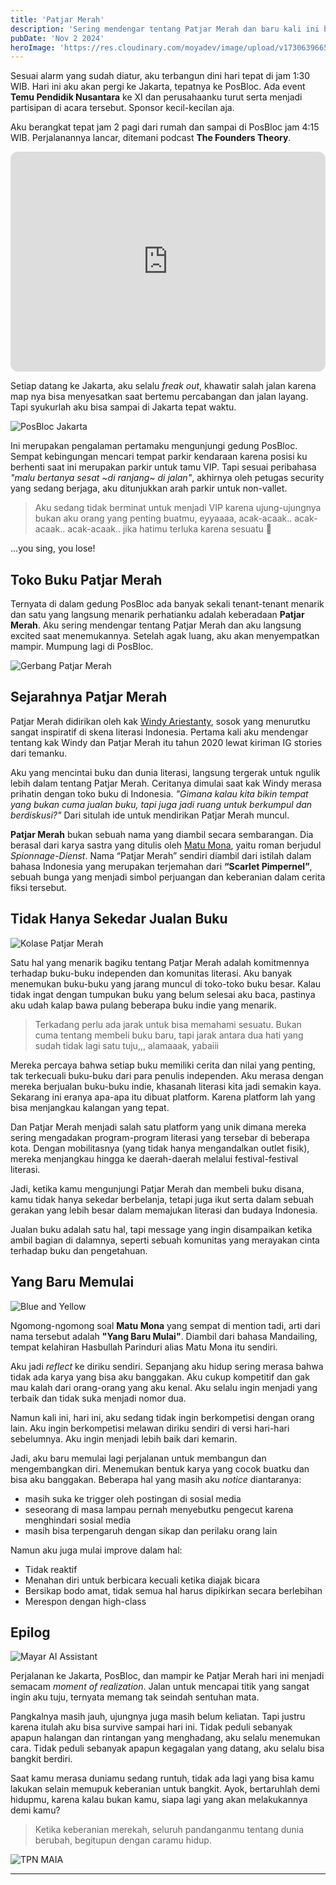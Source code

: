 ```yaml
---
title: 'Patjar Merah'
description: 'Sering mendengar tentang Patjar Merah dan baru kali ini bisa mengunjungi toko bukunya'
pubDate: 'Nov 2 2024'
heroImage: 'https://res.cloudinary.com/moyadev/image/upload/v1730639665/sena/patjarmerah_fcccrm.jpg'
---
```


Sesuai alarm yang sudah diatur, aku terbangun dini hari tepat di jam 1:30 WIB. Hari ini aku akan pergi ke Jakarta, tepatnya ke PosBloc. Ada event **Temu Pendidik Nusantara** ke XI dan perusahaanku turut serta menjadi partisipan di acara tersebut. Sponsor kecil-kecilan aja. 

Aku berangkat tepat jam 2 pagi dari rumah dan sampai di PosBloc jam 4:15 WIB. Perjalanannya lancar, ditemani podcast **The Founders Theory**. 

<iframe style="border-radius:12px" src="https://open.spotify.com/embed/episode/4WF2r34fmvjDwcmzNvXk2O?utm_source=generator" width="100%" height="352" frameBorder="0" allowfullscreen="" allow="autoplay; clipboard-write; encrypted-media; fullscreen; picture-in-picture" loading="lazy"></iframe>

Setiap datang ke Jakarta, aku selalu *freak out*, khawatir salah jalan karena map nya bisa menyesatkan saat bertemu percabangan dan jalan layang. Tapi syukurlah aku bisa sampai di Jakarta tepat waktu. 

![PosBloc Jakarta](https://res.cloudinary.com/moyadev/image/upload/v1730640405/sena/tpn/posbloc_dhjhoe.jpg)

Ini merupakan pengalaman pertamaku mengunjungi gedung PosBloc. Sempat kebingungan mencari tempat parkir kendaraan karena posisi ku berhenti saat ini merupakan parkir untuk tamu VIP. Tapi sesuai peribahasa *"malu bertanya sesat ~di ranjang~ di jalan"*, akhirnya oleh petugas security yang sedang berjaga, aku ditunjukkan arah parkir untuk non-vallet. 

> Aku sedang tidak berminat untuk menjadi VIP karena ujung-ujungnya bukan aku orang yang penting buatmu, eyyaaaa, acak-acaak.. acak-acaak.. acak-acaak.. jika hatimu terluka karena sesuatu 🎵

...you sing, you lose!

## Toko Buku Patjar Merah

Ternyata di dalam gedung PosBloc ada banyak sekali tenant-tenant menarik dan satu yang langsung menarik perhatianku adalah keberadaan **Patjar Merah**. Aku sering mendengar tentang Patjar Merah dan aku langsung excited saat menemukannya. Setelah agak luang, aku akan menyempatkan mampir. Mumpung lagi di PosBloc. 

![Gerbang Patjar Merah](https://res.cloudinary.com/moyadev/image/upload/v1730641397/sena/tpn/gate_j0pn51.jpg)

## Sejarahnya Patjar Merah

Patjar Merah didirikan oleh kak [Windy Ariestanty](https://www.linkedin.com/in/windyariestanty/), sosok yang menurutku sangat inspiratif di skena literasi Indonesia. Pertama kali aku mendengar tentang kak Windy dan Patjar Merah itu tahun 2020 lewat kiriman IG stories dari temanku. 

Aku yang mencintai buku dan dunia literasi, langsung tergerak untuk ngulik lebih dalam tentang Patjar Merah. Ceritanya dimulai saat kak Windy merasa prihatin dengan toko buku di Indonesia. *"Gimana kalau kita bikin tempat yang bukan cuma jualan buku, tapi juga jadi ruang untuk berkumpul dan berdiskusi?"*  Dari situlah ide untuk mendirikan Patjar Merah muncul.

**Patjar Merah** bukan sebuah nama yang diambil secara sembarangan. Dia berasal dari karya sastra yang ditulis oleh [Matu Mona](https://id.wikipedia.org/wiki/Matu_Mona), yaitu roman berjudul *Spionnage-Dienst*. Nama “Patjar Merah” sendiri diambil dari istilah dalam bahasa Indonesia yang merupakan terjemahan dari **“Scarlet Pimpernel”**, sebuah bunga yang menjadi simbol perjuangan dan keberanian dalam cerita fiksi tersebut.

## Tidak Hanya Sekedar Jualan Buku

![Kolase Patjar Merah](https://res.cloudinary.com/moyadev/image/upload/v1730643938/sena/tpn/kolase_wp1163.jpg)

Satu hal yang menarik bagiku tentang Patjar Merah adalah komitmennya terhadap buku-buku independen dan komunitas literasi. Aku banyak menemukan buku-buku yang jarang muncul di toko-toko buku besar. Kalau tidak ingat dengan tumpukan buku yang belum selesai aku baca, pastinya aku udah kalap bawa pulang beberapa buku indie yang menarik. 

> Terkadang perlu ada jarak untuk bisa memahami sesuatu. Bukan cuma tentang membeli buku baru, tapi jarak antara dua hati yang sudah tidak lagi satu tuju,,, alamaaak, yabaiii

Mereka percaya bahwa setiap buku memiliki cerita dan nilai yang penting, tak terkecuali buku-buku dari para penulis independen. Aku merasa dengan mereka berjualan buku-buku indie, khasanah literasi kita jadi semakin kaya. Sekarang ini eranya apa-apa itu dibuat platform. Karena platform lah yang bisa menjangkau kalangan yang tepat. 

Dan Patjar Merah menjadi salah satu platform yang unik dimana mereka sering mengadakan program-program literasi yang tersebar di beberapa kota. Dengan mobilitasnya (yang tidak hanya mengandalkan outlet fisik), mereka menjangkau hingga ke daerah-daerah melalui festival-festival literasi.

Jadi, ketika kamu mengunjungi Patjar Merah dan membeli buku disana, kamu tidak hanya sekedar berbelanja, tetapi juga ikut serta dalam sebuah gerakan yang lebih besar dalam memajukan literasi dan budaya Indonesia. 

Jualan buku adalah satu hal, tapi message yang ingin disampaikan ketika ambil bagian di dalamnya, seperti sebuah komunitas yang merayakan cinta terhadap buku dan pengetahuan.

## Yang Baru Memulai

![Blue and Yellow](https://res.cloudinary.com/moyadev/image/upload/v1730645443/sena/tpn/blue-yellow_iz5goe.jpg)

Ngomong-ngomong soal **Matu Mona** yang sempat di mention tadi, arti dari nama tersebut adalah **"Yang Baru Mulai"**. Diambil dari bahasa Mandailing, tempat kelahiran Hasbullah Parinduri alias Matu Mona itu sendiri. 

Aku jadi *reflect* ke diriku sendiri. Sepanjang aku hidup sering merasa bahwa tidak ada karya yang bisa aku banggakan. Aku cukup kompetitif dan gak mau kalah dari orang-orang yang aku kenal. Aku selalu ingin menjadi yang terbaik dan tidak suka menjadi nomor dua. 

Namun kali ini, hari ini, aku sedang tidak ingin berkompetisi dengan orang lain. Aku ingin berkompetisi melawan diriku sendiri di versi hari-hari sebelumnya. Aku ingin menjadi lebih baik dari kemarin.

Jadi, aku baru memulai lagi perjalanan untuk membangun dan mengembangkan diri. Menemukan bentuk karya yang cocok buatku dan bisa aku banggakan. Beberapa hal yang masih aku *notice* diantaranya:
* masih suka ke trigger oleh postingan di sosial media
* seseorang di masa lampau pernah menyebutku pengecut karena menghindari sosial media
* masih bisa terpengaruh dengan sikap dan perilaku orang lain

Namun aku juga mulai improve dalam hal:
* Tidak reaktif
* Menahan diri untuk berbicara kecuali ketika diajak bicara
* Bersikap bodo amat, tidak semua hal harus dipikirkan secara berlebihan
* Merespon dengan high-class

## Epilog

![Mayar AI Assistant](https://res.cloudinary.com/moyadev/image/upload/v1730647903/sena/tpn/maia_tnf9dc.jpg)

Perjalanan ke Jakarta, PosBloc, dan mampir ke Patjar Merah hari ini menjadi semacam *moment of realization*. Jalan untuk mencapai titik yang sangat ingin aku tuju, ternyata memang tak seindah sentuhan mata. 

Pangkalnya masih jauh, ujungnya juga masih belum keliatan. Tapi justru karena itulah aku bisa survive sampai hari ini. Tidak peduli sebanyak apapun halangan dan rintangan yang menghadang, aku selalu menemukan cara. Tidak peduli sebanyak apapun kegagalan yang datang, aku selalu bisa bangkit berdiri. 

Saat kamu merasa duniamu sedang runtuh, tidak ada lagi yang bisa kamu lakukan selain memupuk keberanian untuk bangkit. Ayok, bertaruhlah demi hidupmu, karena kalau bukan kamu, siapa lagi yang akan melakukannya demi kamu?

> Ketika keberanian merekah, seluruh pandanganmu tentang dunia berubah, begitupun dengan caramu hidup.

![TPN MAIA](https://res.cloudinary.com/moyadev/image/upload/v1730676517/sena/tpn/tpnmaia_oowibi.jpg)

--- 